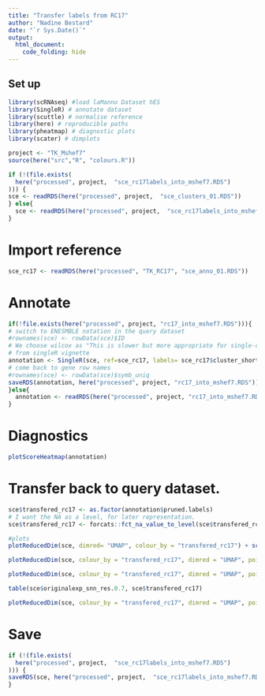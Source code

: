 ```yaml
---
title: "Transfer labels from RC17"
author: "Nadine Bestard"
date: "`r Sys.Date()`"
output: 
  html_document:
    code_folding: hide
---
```


## Set up


```r
library(scRNAseq) #load laManno Dataset hES
library(SingleR) # annotate dataset
library(scuttle) # normalise reference
library(here) # reproducible paths
library(pheatmap) # diagnostic plots
library(scater) # dimplots
```

```r
project <- "TK_Mshef7"
source(here("src","R", "colours.R"))
```

```r
if (!(file.exists(
  here("processed", project,  "sce_rc17labels_into_mshef7.RDS")
))) {
sce <- readRDS(here("processed", project,  "sce_clusters_01.RDS"))
} else{
  sce <- readRDS(here("processed", project,  "sce_rc17labels_into_mshef7.RDS"))
}
```

# Import reference 
```r
sce_rc17 <- readRDS(here("processed", "TK_RC17", "sce_anno_01.RDS"))
```


# Annotate


```r
if(!file.exists(here("processed", project, "rc17_into_mshef7.RDS"))){
# switch to ENESMBLE notation in the query dataset
#rownames(sce) <- rowData(sce)$ID
# We choose wilcox as "This is slower but more appropriate for single-cell data compared to the default marker detection algorithm"
# from singleR vignette
annotation <- SingleR(sce, ref=sce_rc17, labels= sce_rc17$cluster_shortname, de.method = "wilcox")
# come back to gene row names
#rownames(sce) <- rowData(sce)$symb_uniq
saveRDS(annotation, here("processed", project, "rc17_into_mshef7.RDS"))
}else{
  annotation <- readRDS(here("processed", project, "rc17_into_mshef7.RDS"))
}
```

# Diagnostics
```r
plotScoreHeatmap(annotation)
```

# Transfer back to query dataset. 
```r
sce$transfered_rc17 <- as.factor(annotation$pruned.labels)
# I want the NA as a level, for later representation. 
sce$transfered_rc17 <- forcats::fct_na_value_to_level(sce$transfered_rc17, "Unknown")

#plots
plotReducedDim(sce, dimred= "UMAP", colour_by = "transfered_rc17") + scale_colour_manual(values=cols)

plotReducedDim(sce, colour_by = "transfered_rc17", dimred = "UMAP", point_size = 0.1, other_fields = "transfered_rc17" ) + facet_wrap(~transfered_rc17) + scale_colour_manual(values=cols)

plotReducedDim(sce, colour_by = "transfered_rc17", dimred = "UMAP", point_size = 0.1, other_fields = "originalexp_snn_res.0.7", text_by =  "transfered_rc17" ) + facet_wrap(~originalexp_snn_res.0.7) + scale_colour_manual(values=cols)

table(sce$originalexp_snn_res.0.7, sce$transfered_rc17)

plotReducedDim(sce, colour_by = "transfered_rc17", dimred = "UMAP", point_size = 0.1, other_fields = c("originalexp_snn_res.0.7","transfered_rc17") , text_by =  "transfered_rc17" ) + facet_grid(transfered_rc17~originalexp_snn_res.0.7) + scale_colour_manual(values=cols)

```


<!-- # Add annotation using igrabski algorithm -->

<!-- ```{r} -->
<!-- if (!(file.exists( -->
<!--   here("processed", project,  "sce_labels.RDS") -->
<!-- ))) { -->
<!--   source(here("src/R/scRNAseq-cell-type/cell_type_identification4_clean.R")) -->

<!--   # train data -->
<!--   igrabski <- trainAllReference(counts(lamanno_es),lamanno_es$Cell_type) -->
<!--   # switch to ENESMBLE notation in the query dataset -->
<!--   rownames(sce) <- rowData(sce)$ID -->
<!--   annotation_igrabski <- classifyTarget(as.matrix(counts(sce)), igrabski, other = TRUE ) -->
<!--   sce$lamanno_es_ig <- annotation_igrabski -->
<!--   # put back annotation -->
<!--   rownames(sce) <- rowData(sce)$symb_uniq -->
<!-- } -->
<!-- ``` -->

<!-- # Compare both annotations -->
<!-- ```{r} -->
<!-- pheatmap(table(sce$lamanno_es, sce$lamanno_es_ig), cluster_rows = F, cluster_cols = F, scale = "row") -->
<!-- pheatmap(table(sce$lamanno_es, sce$lamanno_es_ig), cluster_rows = F, cluster_cols = F, scale = "column") -->

<!-- ``` -->


# Save

```r
if (!(file.exists(
  here("processed", project,  "sce_rc17labels_into_mshef7.RDS")
))) {
saveRDS(sce, here("processed", project,  "sce_rc17labels_into_mshef7.RDS") )
}
```

